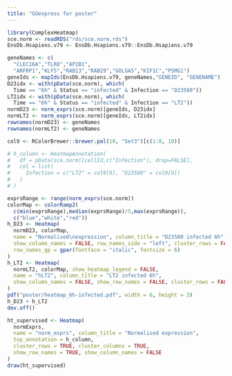 ```yaml
---
title: "GOexpress for poster"
---
```


<!-- As HTML pages are built independently, large objects need to be
reimported from disk, and smaller ones quickly recomputed. -->

```r
library(ComplexHeatmap)
sce.norm <- readRDS("rds/sce.norm.rds")
EnsDb.Hsapiens.v79 <- EnsDb.Hsapiens.v79::EnsDb.Hsapiens.v79
```

```r
geneNames <- c(
  "CLEC16A","TLR8","AP2B1",
  "ARFRP1","KLF5","RAB13","RAB29","GOLGA5","KIF1C","PSMG1")
geneIds <- mapIds(EnsDb.Hsapiens.v79, geneNames,"GENEID", "GENENAME")
D23idx <- with(pData(sce.norm), which(
  Time == "6h" & Status == "infected" & Infection == "D23580"))
LT2idx <- with(pData(sce.norm), which(
  Time == "6h" & Status == "infected" & Infection == "LT2"))
normD23 <- norm_exprs(sce.norm)[geneIds, D23idx]
normLT2 <- norm_exprs(sce.norm)[geneIds, LT2idx]
rownames(normD23) <- geneNames
rownames(normLT2) <- geneNames
```

```r
col9 <- RColorBrewer::brewer.pal(10, "Set3")[c(1:8, 10)]
```

```r
# h_column <- HeatmapAnnotation(
#   df = pData(sce.norm)[cellId,c("Infection"), drop=FALSE],
#   col = list(
#     Infection = c("LT2" = col9[8], "D23580" = col9[9])
#   )
# )
```

```r
exprsRange <- range(norm_exprs(sce.norm))
colorMap <- colorRamp2(
  c(min(exprsRange),median(exprsRange)/5,max(exprsRange)),
  c("blue","white","red"))
h_D23 <- Heatmap(
  normD23, colorMap,
  name = "Normalised\nexpression", column_title = "D23580 infected 6h",
  show_column_names = FALSE, row_names_side = "left", cluster_rows = FALSE,
  row_names_gp = gpar(fontface = "italic", fontsize = 6)
)
h_LT2 <- Heatmap(
  normLT2, colorMap, show_heatmap_legend = FALSE,
  name = "hLT2", column_title = "LT2 infected 6h",
  show_column_names = FALSE, show_row_names = FALSE, cluster_rows = FALSE
)
pdf("poster/heatmap_6h-infected.pdf", width = 6, height = 3)
h_D23 + h_LT2
dev.off()
```


```r
ht_supervised <- Heatmap(
  normExprs,
  name = "norm_exprs", column_title = "Normalised expression",
  top_annotation = h_column,
  cluster_rows = TRUE, cluster_columns = TRUE,
  show_row_names = TRUE, show_column_names = FALSE
)
draw(ht_supervised)
```

